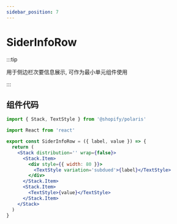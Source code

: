 ```yaml
---
sidebar_position: 7
---
```


# SiderInfoRow

:::tip

用于侧边栏次要信息展示, 可作为最小单元组件使用

:::

## 组件代码

```jsx title="src/components/SiderInfoRow.jsx"
import { Stack, TextStyle } from '@shopify/polaris'

import React from 'react'

export const SiderInfoRow = ({ label, value }) => {
  return (
    <Stack distribution='' wrap={false}>
      <Stack.Item>
        <div style={{ width: 80 }}>
          <TextStyle variation='subdued'>{label}</TextStyle>
        </div>
      </Stack.Item>
      <Stack.Item>
        <TextStyle>{value}</TextStyle>
      </Stack.Item>
    </Stack>
  )
}
```

